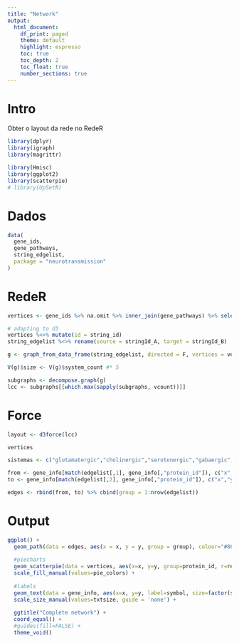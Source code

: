 ```yaml
---
title: "Network"
output:
  html_document:
    df_print: paged
    theme: default
    highlight: espresso
    toc: true
    toc_depth: 2
    toc_float: true
    number_sections: true
---
```

# Intro
Obter o layout da rede no RedeR
```r
library(dplyr)
library(igraph)
library(magrittr)

library(Hmisc)
library(ggplot2)
library(scatterpie)
# library(UpSetR)
```

# Dados
```r
data(
  gene_ids,
  gene_pathways,
  string_edgelist,
  package = "neurotransmission"
)
```

# RedeR
```r
vertices <- gene_ids %>% na.omit %>% inner_join(gene_pathways) %>% select(string_id, everything())

# adapting to d3
vertices %<>% mutate(id = string_id)
string_edgelist %<>% rename(source = stringId_A, target = stringId_B)

g <- graph_from_data_frame(string_edgelist, directed = F, vertices = vertices)

V(g)$size <- V(g)$system_count #* 5

subgraphs <- decompose.graph(g)
lcc <- subgraphs[[which.max(sapply(subgraphs, vcount))]]
```

# Force
```r
layout <- d3force(lcc)

vertices

sistemas <- c("glutamatergic","cholinergic","serotonergic","gabaergic","dopaminergic")

from <- gene_info[match(edgelist[,1], gene_info[,"protein_id"]), c("x","y")]
to <- gene_info[match(edgelist[,2], gene_info[,"protein_id"]), c("x","y")]

edges <- rbind(from, to) %>% cbind(group = 1:nrow(edgelist))
```

# Output
```r
ggplot() +
  geom_path(data = edges, aes(x = x, y = y, group = group), colour="#888888", size=0.1) +
  
  #piecharts
  geom_scatterpie(data = vertices, aes(x=x, y=y, group=protein_id, r=resize), cols = new_names, color=NA) +
  scale_fill_manual(values=pie_colors) +
  
  #labels
  geom_text(data = gene_info, aes(x=x, y=y, label=symbol, size=factor(size)), vjust = 0, nudge_y = gene_info[,"resize"]+6, alpha=0.75) +
  scale_size_manual(values=txtsize, guide = 'none') +
    
  ggtitle("Complete network") +
  coord_equal() +
  #guides(fill=FALSE) +
  theme_void()
```
